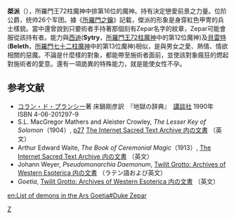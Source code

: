 '''桀派'''（{{lang-en|Zepar}}），所羅門王72柱魔神中排第16位的魔神。持有決定戀愛前景之力量。位阶公爵，统帅26个军团。據《[[所羅門之鑰|所羅門之鑰]]》記載，傑派的形象是身穿紅色甲冑的兵士樣貌。當中還曾說到只要術者手持著那個刻有Zepar名字的紋章，Zepar可能會服從該持有者。能力與[[西迪|西迪]]('''Sytry'''，[[所羅門王72柱魔神|所羅門王72柱魔神]]中的第12位魔神)及[[貝雷特|貝雷特]]('''Beleth'''，[[所羅門七十二柱魔神|所羅門七十二柱魔神]]中的第13位魔神)相似，是與男女之愛、熱情、情欲相關的惡魔。不論是什麼樣的對象，都能帶至施術者面前，並使該對象瘋狂的燃起對施術者的愛意。還有一項詭異的特殊能力，就是能使女性不孕。

== 参考文献 ==
* [[コラン・ド・プランシー|コラン・ド・プランシー]]著 床鍋剛彦訳　『地獄の辞典』　[[講談社|講談社]] 1990年 ISBN 4-06-201297-9
* S.L. MacGregor Mathers and Aleister Crowley, ''The Lesser Key of Solomon''（1904）, [http://www.sacred-texts.com/grim/lks/lks05.htm p27] {{WebCite|url=https://www.webcitation.org/66dbvepRp?url=http://www.sacred-texts.com/grim/lks/lks05.htm |date=20120403023119 |dateformat=iso }} [http://www.sacred-texts.com/grim/lks/index.htm The Internet Sacred Text Archive 内の文書] {{Wayback|url=http://www.sacred-texts.com/grim/lks/index.htm |date=20101202152038 }}（英文）
* Arthur Edward Waite, ''The Book of Ceremonial Magic''（1913）, [http://www.sacred-texts.com/grim/bcm/index.htm The Internet Sacred Text Archive 内の文書] {{Wayback|url=http://www.sacred-texts.com/grim/bcm/index.htm |date=20101202152057 }}（英文）
* Johann Weyer, ''Pseudomonarchia Daemonum'', [http://www.esotericarchives.com/solomon/weyer.htm Twilit Grotto: Archives of Western Esoterica 内の文書] {{WebCite|url=https://www.webcitation.org/6IGSsvZjr?url=http://www.esotericarchives.com/solomon/weyer.htm |date=20130721000243 |dateformat=iso }}（ラテン語および英文）
* ''Goetia'', [http://www.esotericarchives.com/solomon/goetia.htm Twilit Grotto: Archives of Western Esoterica 内の文書] {{Wayback|url=http://www.esotericarchives.com/solomon/goetia.htm |date=20070523204557 }}（英文）

{{所羅門七十二柱魔神}}

[[Category:所羅門七十二柱魔神|Z]]

[[en:List_of_demons_in_the_Ars_Goetia#Duke_Zepar|en:List of demons in the Ars Goetia#Duke Zepar]]